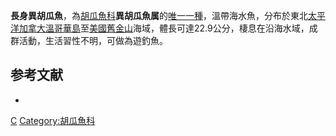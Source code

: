 {{Speciesbox
| taxon = Allosmerus elongatus
| binomial_authority = [[Ayres|Ayres]], 1854
| status = NE
| status_system = IUCN3.1
| synonyms = *''Osmerus elongatus'', <small>Ayres, 1854</small>
}}
'''長身異胡瓜魚'''，為[[胡瓜魚科|胡瓜魚科]]'''異胡瓜魚属'''的[[單型|唯一一種]]，溫帶海水魚，分布於東北[[太平洋|太平洋]][[加拿大|加拿大]][[溫哥華島|溫哥華島]]至[[美國|美國]][[舊金山|舊金山]]海域，體長可達22.9公分，棲息在沿海水域，成群活動，生活習性不明，可做為遊釣魚。

==参考文献==
*{{FishBase_species|genus=Allosmerus|species=elongatus|year=2015|month=9}}

{{Taxonbar}}
[[Category:1854年描述的鱼类|C]]
[[Category:胡瓜魚科|Category:胡瓜魚科]]